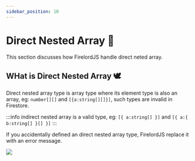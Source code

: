 ```yaml
---
sidebar_position: 10
---
```


# Direct Nested Array 🎍

This section discusses how FirelordJS handle direct neted array.


## WHat is Direct Nested Array 🕊️

Direct nested array type is array type where its element type is also an array, eg: `number[][]` and `[{a:string[][]}]`, such types are invalid in Firestore.

:::info
indirect nested array is a valid type, eg: `[{ a:string[] }]` and `[{ a:{ b:string[] }[] }]`
:::

If you accidentally defined an direct nested array type, FirelordJS replace it with an error message.

<Image
	src="https://github.com/tylim88/FirelordJSDoc/blob/main/static/img/directArray1.png?raw=true"
	text="direct nested array"
/>
